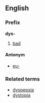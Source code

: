 ==English==
===Prefix===
'''dys-'''

#[[bad]]

====Antonym====
*[[eu-]]

===Related terms===
*[[dyspepsia]]
*[[dystopia]]